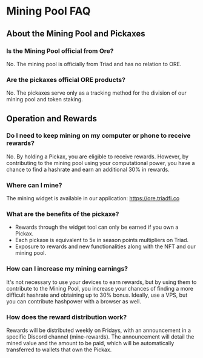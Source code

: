 

<HeroPattern />

# Mining Pool FAQ

## About the Mining Pool and Pickaxes

### Is the Mining Pool official from Ore?

No. The mining pool is officially from Triad and has no relation to ORE.

### Are the pickaxes official ORE products?

No. The pickaxes serve only as a tracking method for the division of our mining pool and token staking.

## Operation and Rewards

### Do I need to keep mining on my computer or phone to receive rewards?

No. By holding a Pickax, you are eligible to receive rewards. However, by contributing to the mining pool using your computational power, you have a chance to find a hashrate and earn an additional 30% in rewards.

### Where can I mine?

The mining widget is available in our application: https://ore.triadfi.co

### What are the benefits of the pickaxe?

- Rewards through the widget tool can only be earned if you own a Pickax.
- Each pickaxe is equivalent to 5x in season points multipliers on Triad.
- Exposure to rewards and new functionalities along with the NFT and our mining pool.

### How can I increase my mining earnings?

It's not necessary to use your devices to earn rewards, but by using them to contribute to the Mining Pool, you increase your chances of finding a more difficult hashrate and obtaining up to 30% bonus. Ideally, use a VPS, but you can contribute hashpower with a browser as well.

### How does the reward distribution work?

Rewards will be distributed weekly on Fridays, with an announcement in a specific Discord channel (mine-rewards). The announcement will detail the mined value and the amount to be paid, which will be automatically transferred to wallets that own the Pickax.
